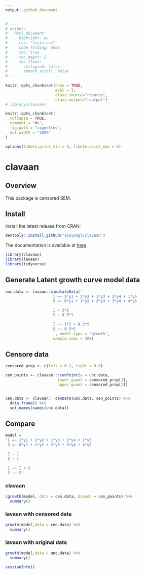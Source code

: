 ```yaml
---
output: github_document
---
```


```r
# ---
# output:
#   html_document:
#     highlight: py
#     css: "style.css"
#     code_folding: show
#     toc: true
#     toc_depth: 2
#     toc_float:
#       collapsed: false
#       smooth_scroll: false
# ---
        
knitr::opts_chunk$set(echo = TRUE, 
                      eval = T,
                      class.source="rsource",
                      class.output="routput")
# library(clavaan)

knitr::opts_chunk$set(
  collapse = TRUE,
  comment = "#>",
  fig.path = "vignettes",
  out.width = "100%"
)

options(tibble.print_min = 5, tibble.print_max = 5)
```

# clavaan 

## Overview

This package is censored SEM.

## Install

Install the latest release from CRAN:

```r
devtools::install_github("sooyongl/clavaan")
```

The documentation is available at [here](https://sooyongl.github.io/clavaan/).


```r
library(clavaan)
library(lavaan)
library(tidyverse)
```

## Generate Latent growth curve model data

```r
unc.data <- lavaan::simulateData('
                     I =~ 1*y1 + 1*y2 + 1*y3 + 1*y4 + 1*y5
                     S =~ 0*y1 + 1*y2 + 2*y3 + 3*y4 + 4*y5

                     I ~ 3*1
                     S ~ 0.5*1

                     I ~~ 1*I + 0.2*S
                     S ~~ 0.5*S
                     ', model.type = 'growth',
                     sample.nobs = 500)
```

## Censore data

```r
censored_prop <- c(left = 0.2, right = 0.8)

cen_points <- clavaan:::cenPoint(x = unc.data,
                       lower_quant = censored_prop[1],
                       upper_quant = censored_prop[2])


cen.data <- clavaan:::cenData(unc.data, cen_points) %>%
  data.frame() %>%
  set_names(names(unc.data))
```


## Compare {.tabset}

```r
model =
'I =~ 1*y1 + 1*y2 + 1*y3 + 1*y4 + 1*y5
 S =~ 0*y1 + 1*y2 + 2*y3 + 3*y4 + 4*y5

 I ~ 1
 S ~ 1

 I ~~ I + S
 S ~~ S'
```

### clavaan
<!-- <div class = "row"> -->
<!-- <div class = "col-md-6"> -->
```r
cgrowth(model, data = cen.data, bounds = cen_points) %>%
  summary()
```
<!-- </div> -->

### lavaan with censored data
<!-- <div class = "col-md-6"> -->
```r
growth(model,data = cen.data) %>%
  summary()
```
<!-- </div> -->
<!-- </div> -->

### lavaan with original data
```r
growth(model,data = unc.data) %>%
  summary()
```


```r
sessionInfo()
```


